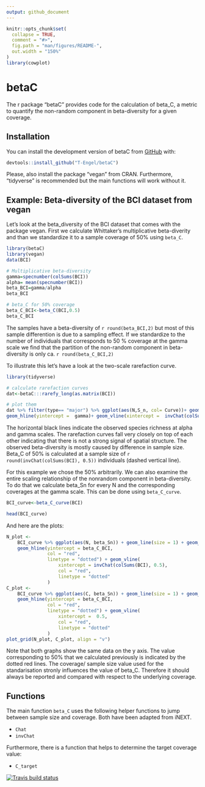 ```yaml
---
output: github_document
---
```


```r
knitr::opts_chunk$set(
  collapse = TRUE,
  comment = "#>",
  fig.path = "man/figures/README-",
  out.width = "150%"
)
library(cowplot)
```
# betaC

The r package "betaC" provides code for the calculation of beta_C, a metric to quantify the non-random component in beta-diversity for a given coverage. 

## Installation

You can install the development version of betaC from [GitHub](https://github.com/T-Engel/betaC) with:

``` r
devtools::install_github("T-Engel/betaC")
```

Please, also install the package "vegan" from CRAN. Furthermore, "tidyverse" is recommended but the main functions will work without it. 

## Example: Beta-diversity of the BCI dataset from vegan

Let's look at the beta_diversity of the BCI dataset that comes with the package vegan. First we calculate Whittaker's multiplicative beta-diverity and than we standardize it to a sample coverage of 50% using `beta_C`.

```r
library(betaC)
library(vegan)
data(BCI)

# Multiplicative beta-diversity 
gamma=specnumber(colSums(BCI))
alpha= mean(specnumber(BCI))
beta_BCI=gamma/alpha
beta_BCI

# beta_C for 50% coverage
beta_C_BCI<-beta_C(BCI,0.5)
beta_C_BCI
```

The samples have a beta-diversity of `r round(beta_BCI,2)` but most of this sample differention is due to a sampling effect. If we standardize to the number of individuals that corresponds to 50 % coverage at the gamma scale we find that the partition of the non-random component in beta-diversity is only ca. `r round(beta_C_BCI,2)`

To illustrate this let's have a look at the two-scale rarefaction curve.

```r
library(tidyverse)

# calculate rarefaction curves
dat<-betaC:::rarefy_long(as.matrix(BCI))

# plot them
dat %>% filter(type== "major") %>% ggplot(aes(N,S_n, col= Curve))+ geom_line(size=1)+ geom_hline(yintercept =  alpha)+
geom_hline(yintercept =  gamma)+ geom_vline(xintercept =  invChat(colSums(BCI), 0.5), linetype= "dashed")
```

The horizontal black lines indicate the observed species richness at alpha and gamma scales. The rarefaction curves fall very closely on top of each other indicating that there is not a strong signal of spatial structure. The observed beta-diversity is mostly caused by difference in sample size. Beta_C of 50% is calculated at a sample size of `r round(invChat(colSums(BCI), 0.5))` individuals (dashed vertical line).

For this example we chose the 50% arbitrarily. We can also examine the entire scaling relationship of the nonrandom component in beta-diversity. To do that we calculate beta_Sn for every N and the corresponding coverages at the gamma scale. This can be done using `beta_C_curve`. 

```r
BCI_curve<-beta_C_curve(BCI)

head(BCI_curve)
```

And here are the plots:

```r

N_plot <-
    BCI_curve %>% ggplot(aes(N, beta_Sn)) + geom_line(size = 1) + geom_rug() +
    geom_hline(yintercept = beta_C_BCI,
               col = "red",
               linetype = "dotted") + geom_vline(
                   xintercept = invChat(colSums(BCI), 0.5),
                   col = "red",
                   linetype = "dotted"
               )
C_plot <-
    BCI_curve %>% ggplot(aes(C, beta_Sn)) + geom_line(size = 1) + geom_rug() +
    geom_hline(yintercept = beta_C_BCI,
               col = "red",
               linetype = "dotted") + geom_vline(
                   xintercept =  0.5,
                   col = "red",
                   linetype = "dotted"
               )
plot_grid(N_plot, C_plot, align = "v")
```

Note that both graphs show the same data on the y axis. The value corresponding to 50% that we calculated previously is indicated by the dotted red lines. The coverage/ sample size value used for the standarisation stronly influences the value of beta_C. Therefore it should always be reported and compared with respect to the underlying coverage.

## Functions
The main function `beta_C` uses the following  helper functions to jump between sample size and coverage. Both have been adapted from iNEXT.

- `Chat`
- `invChat`

Furthermore, there is a function that helps to determine the target coverage value:

- `C_target`


<!-- badges: start -->
  [![Travis build status](https://travis-ci.org/T-Engel/betaC.svg?branch=master)](https://travis-ci.org/T-Engel/betaC)
  <!-- badges: end -->
